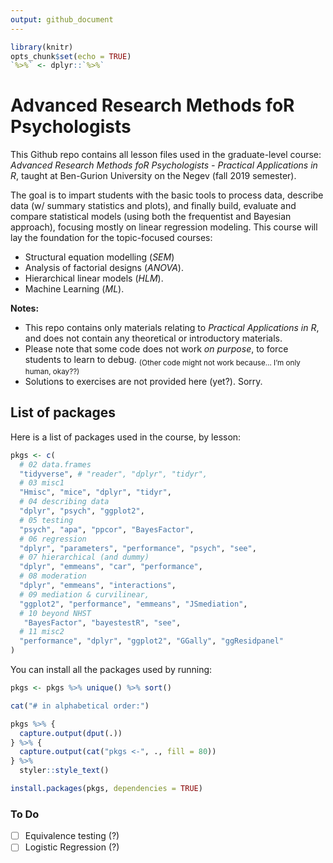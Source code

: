 ```yaml
---
output: github_document
---
```


```r
library(knitr)
opts_chunk$set(echo = TRUE)
`%>%` <- dplyr::`%>%`

```

# Advanced Research Methods foR Psychologists

This Github repo contains all lesson files used in the graduate-level course: *Advanced Research Methods foR Psychologists - Practical Applications in R*, taught at Ben-Gurion University on the Negev (fall 2019 semester).

The goal is to impart students with the basic tools to process data, describe data (w/ summary statistics and plots), and finally build, evaluate and compare statistical models (using both the frequentist and Bayesian approach), focusing mostly on linear regression modeling. This course will lay the foundation for the topic-focused courses:

- Structural equation modelling (*SEM*)
- Analysis of factorial designs (*ANOVA*).
- Hierarchical linear models (*HLM*).
- Machine Learning (*ML*).

**Notes:**  

- This repo contains only materials relating to *Practical Applications in R*, and does not contain any theoretical or introductory materials.  
- Please note that some code does not work *on purpose*, to force students to learn to debug. <sub>(Other code might not work because... I'm only human, okay??)</sub>  
- Solutions to exercises are not provided here (yet?). Sorry.

## List of packages

Here is a list of packages used in the course, by lesson:

```r
pkgs <- c(
  # 02 data.frames
  "tidyverse", # "reader", "dplyr", "tidyr",
  # 03 misc1
  "Hmisc", "mice", "dplyr", "tidyr", 
  # 04 describing data
  "dplyr", "psych", "ggplot2",
  # 05 testing
  "psych", "apa", "ppcor", "BayesFactor", 
  # 06 regression
  "dplyr", "parameters", "performance", "psych", "see",
  # 07 hierarchical (and dummy)
  "dplyr", "emmeans", "car", "performance",
  # 08 moderation
  "dplyr", "emmeans", "interactions",
  # 09 mediation & curvilinear,
  "ggplot2", "performance", "emmeans", "JSmediation",
  # 10 beyond NHST
   "BayesFactor", "bayestestR", "see",
  # 11 misc2
  "performance", "dplyr", "ggplot2", "GGally", "ggResidpanel"
)
```

You can install all the packages used by running:

```r
pkgs <- pkgs %>% unique() %>% sort()

cat("# in alphabetical order:")

pkgs %>% {
  capture.output(dput(.))
} %>% {
  capture.output(cat("pkgs <-", ., fill = 80))
} %>%
  styler::style_text()

```

```r
install.packages(pkgs, dependencies = TRUE)
```

### To Do

- [ ] Equivalence testing (?)
- [ ] Logistic Regression (?)
